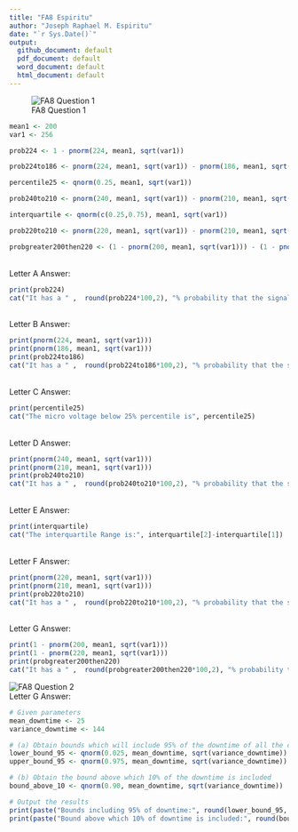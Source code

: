 ---
title: "FA8 Espiritu"
author: "Joseph Raphael M. Espiritu"
date: "`r Sys.Date()`"
output:
  github_document: default
  pdf_document: default
  word_document: default
  html_document: default
---
![FA8 Question 1](Question 1 FA8.png)
```` {r echo = FALSE}
mean1 <- 200
var1 <- 256

prob224 <- 1 - pnorm(224, mean1, sqrt(var1))

prob224to186 <- pnorm(224, mean1, sqrt(var1)) - pnorm(186, mean1, sqrt(var1))

percentile25 <- qnorm(0.25, mean1, sqrt(var1))

prob240to210 <- pnorm(240, mean1, sqrt(var1)) - pnorm(210, mean1, sqrt(var1))

interquartile <- qnorm(c(0.25,0.75), mean1, sqrt(var1))

prob220to210 <- pnorm(220, mean1, sqrt(var1)) - pnorm(210, mean1, sqrt(var1))

probgreater200then220 <- (1 - pnorm(200, mean1, sqrt(var1))) - (1 - pnorm(220, mean1, sqrt(var1)))
````
<br>
Letter A Answer:
```` {r echo = TRUE}
print(prob224)
cat("It has a " ,  round(prob224*100,2), "% probability that the signal will exceed 224 microvolts")
````
<br>
Letter B Answer:
```` {r echo = TRUE}
print(pnorm(224, mean1, sqrt(var1)))
print(pnorm(186, mean1, sqrt(var1)))
print(prob224to186)
cat("It has a " ,  round(prob224to186*100,2), "% probability that the signal will be between 186 to 224 microvolts")
````
<br>
Letter C Answer:
```` {r echo = TRUE}
print(percentile25)
cat("The micro voltage below 25% percentile is", percentile25)
````
<br>
Letter D Answer:
```` {r echo = TRUE}
print(pnorm(240, mean1, sqrt(var1)))
print(pnorm(210, mean1, sqrt(var1)))
print(prob240to210)
cat("It has a " ,  round(prob240to210*100,2), "% probability that the signal will be less than 240 but greater than 210 microvolts")
````
<br>
Letter E Answer:
```` {r echo = TRUE}
print(interquartile)
cat("The interquartile Range is:", interquartile[2]-interquartile[1])
````
<br>
Letter F Answer:
```` {r echo = TRUE}
print(pnorm(220, mean1, sqrt(var1)))
print(pnorm(210, mean1, sqrt(var1)))
print(prob220to210)
cat("It has a " ,  round(prob220to210*100,2), "% probability that the signal will be less than 220 but greater than 210 microvolts")
````
<br>
Letter G Answer:
```` {r echo = TRUE}
print(1 - pnorm(200, mean1, sqrt(var1)))
print(1 - pnorm(220, mean1, sqrt(var1)))
print(probgreater200then220)
cat("It has a " ,  round(probgreater200then220*100,2), "% probability that the signal will be greater than 200 microvolts but also be greater than 220 microvolts already")
````
![FA8 Question 2](Question 2 FA8.png)
<br>
Letter G Answer:
```` {r echo = TRUE}
# Given parameters
mean_downtime <- 25
variance_downtime <- 144

# (a) Obtain bounds which will include 95% of the downtime of all the customers
lower_bound_95 <- qnorm(0.025, mean_downtime, sqrt(variance_downtime))
upper_bound_95 <- qnorm(0.975, mean_downtime, sqrt(variance_downtime))

# (b) Obtain the bound above which 10% of the downtime is included
bound_above_10 <- qnorm(0.90, mean_downtime, sqrt(variance_downtime))

# Output the results
print(paste("Bounds including 95% of downtime:", round(lower_bound_95, 2), "to", round(upper_bound_95, 2)))
print(paste("Bound above which 10% of downtime is included:", round(bound_above_10, 2)))
````
